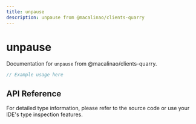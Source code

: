 ```yaml
---
title: unpause
description: unpause from @macalinao/clients-quarry
---
```


# unpause

Documentation for `unpause` from @macalinao/clients-quarry.

```typescript
// Example usage here
```

## API Reference

For detailed type information, please refer to the source code or use your IDE's type inspection features.

